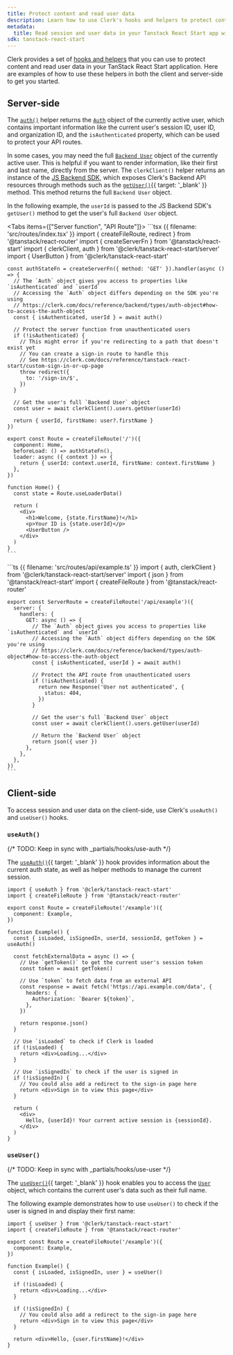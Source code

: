 ```yaml
---
title: Protect content and read user data
description: Learn how to use Clerk's hooks and helpers to protect content and read user data in your TanStack React Start application.
metadata:
  title: Read session and user data in your Tanstack React Start app with Clerk
sdk: tanstack-react-start
---
```


Clerk provides a set of [hooks and helpers](/docs/reference/tanstack-react-start/overview#client-side-helpers) that you can use to protect content and read user data in your TanStack React Start application. Here are examples of how to use these helpers in both the client and server-side to get you started.

## Server-side

The [`auth()`](/docs/reference/tanstack-react-start/auth) helper returns the [`Auth`](/docs/reference/backend/types/auth-object) object of the currently active user, which contains important information like the current user's session ID, user ID, and organization ID, and the `isAuthenticated` property, which can be used to protect your API routes.

In some cases, you may need the full [`Backend User`](/docs/reference/backend/types/backend-user) object of the currently active user. This is helpful if you want to render information, like their first and last name, directly from the server. The `clerkClient()` helper returns an instance of the [JS Backend SDK](/docs/js-backend/getting-started/quickstart), which exposes Clerk's Backend API resources through methods such as the [`getUser()`](/docs/reference/backend/user/get-user){{ target: '_blank' }} method. This method returns the full `Backend User` object.

In the following example, the `userId` is passed to the JS Backend SDK's `getUser()` method to get the user's full `Backend User` object.

<Tabs items={["Server function", "API Route"]}>
  <Tab>
    ```tsx {{ filename: 'src/routes/index.tsx' }}
    import { createFileRoute, redirect } from '@tanstack/react-router'
    import { createServerFn } from '@tanstack/react-start'
    import { clerkClient, auth } from '@clerk/tanstack-react-start/server'
    import { UserButton } from '@clerk/tanstack-react-start'

    const authStateFn = createServerFn({ method: 'GET' }).handler(async () => {
      // The `Auth` object gives you access to properties like `isAuthenticated` and `userId`
      // Accessing the `Auth` object differs depending on the SDK you're using
      // https://clerk.com/docs/reference/backend/types/auth-object#how-to-access-the-auth-object
      const { isAuthenticated, userId } = await auth()

      // Protect the server function from unauthenticated users
      if (!isAuthenticated) {
        // This might error if you're redirecting to a path that doesn't exist yet
        // You can create a sign-in route to handle this
        // See https://clerk.com/docs/reference/tanstack-react-start/custom-sign-in-or-up-page
        throw redirect({
          to: '/sign-in/$',
        })
      }

      // Get the user's full `Backend User` object
      const user = await clerkClient().users.getUser(userId)

      return { userId, firstName: user?.firstName }
    })

    export const Route = createFileRoute('/')({
      component: Home,
      beforeLoad: () => authStateFn(),
      loader: async ({ context }) => {
        return { userId: context.userId, firstName: context.firstName }
      },
    })

    function Home() {
      const state = Route.useLoaderData()

      return (
        <div>
          <h1>Welcome, {state.firstName}!</h1>
          <p>Your ID is {state.userId}</p>
          <UserButton />
        </div>
      )
    }
    ```
  </Tab>

  <Tab>
    ```ts {{ filename: 'src/routes/api/example.ts' }}
    import { auth, clerkClient } from '@clerk/tanstack-react-start/server'
    import { json } from '@tanstack/react-start'
    import { createFileRoute } from '@tanstack/react-router'

    export const ServerRoute = createFileRoute('/api/example')({
      server: {
        handlers: {
          GET: async () => {
            // The `Auth` object gives you access to properties like `isAuthenticated` and `userId`
            // Accessing the `Auth` object differs depending on the SDK you're using
            // https://clerk.com/docs/reference/backend/types/auth-object#how-to-access-the-auth-object
            const { isAuthenticated, userId } = await auth()

            // Protect the API route from unauthenticated users
            if (!isAuthenticated) {
              return new Response('User not authenticated', {
                status: 404,
              })
            }

            // Get the user's full `Backend User` object
            const user = await clerkClient().users.getUser(userId)

            // Return the `Backend User` object
            return json({ user })
          },
        },
      },
    })
    ```
  </Tab>
</Tabs>

## Client-side

To access session and user data on the client-side, use Clerk's `useAuth()` and `useUser()` hooks.

### `useAuth()`

{/* TODO: Keep in sync with _partials/hooks/use-auth */}

The [`useAuth()`](/docs/reference/hooks/use-auth){{ target: '_blank' }} hook provides information about the current auth state, as well as helper methods to manage the current session.

```tsx {{ filename: 'routes/example.tsx' }}
import { useAuth } from '@clerk/tanstack-react-start'
import { createFileRoute } from '@tanstack/react-router'

export const Route = createFileRoute('/example')({
  component: Example,
})

function Example() {
  const { isLoaded, isSignedIn, userId, sessionId, getToken } = useAuth()

  const fetchExternalData = async () => {
    // Use `getToken()` to get the current user's session token
    const token = await getToken()

    // Use `token` to fetch data from an external API
    const response = await fetch('https://api.example.com/data', {
      headers: {
        Authorization: `Bearer ${token}`,
      },
    })

    return response.json()
  }

  // Use `isLoaded` to check if Clerk is loaded
  if (!isLoaded) {
    return <div>Loading...</div>
  }

  // Use `isSignedIn` to check if the user is signed in
  if (!isSignedIn) {
    // You could also add a redirect to the sign-in page here
    return <div>Sign in to view this page</div>
  }

  return (
    <div>
      Hello, {userId}! Your current active session is {sessionId}.
    </div>
  )
}
```

### `useUser()`

{/* TODO: Keep in sync with _partials/hooks/use-user */}

The [`useUser()`](/docs/reference/hooks/use-user){{ target: '_blank' }} hook enables you to access the [`User`](/docs/reference/javascript/user) object, which contains the current user's data such as their full name.

The following example demonstrates how to use `useUser()` to check if the user is signed in and display their first name:

```tsx {{ filename: 'routes/example.tsx' }}
import { useUser } from '@clerk/tanstack-react-start'
import { createFileRoute } from '@tanstack/react-router'

export const Route = createFileRoute('/example')({
  component: Example,
})

function Example() {
  const { isLoaded, isSignedIn, user } = useUser()

  if (!isLoaded) {
    return <div>Loading...</div>
  }

  if (!isSignedIn) {
    // You could also add a redirect to the sign-in page here
    return <div>Sign in to view this page</div>
  }

  return <div>Hello, {user.firstName}!</div>
}
```
